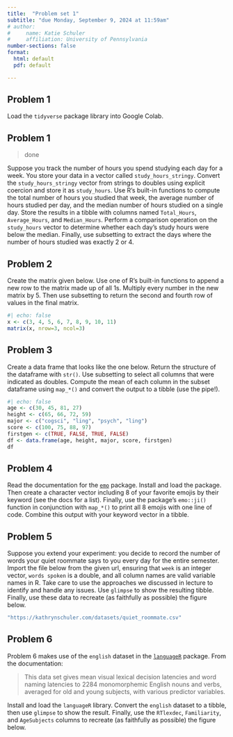 ```yaml
---
title:  "Problem set 1"
subtitle: "due Monday, September 9, 2024 at 11:59am"
# author: 
#     name: Katie Schuler
#     affiliation: University of Pennsylvania
number-sections: false
format: 
  html: default
  pdf: default

---
```


<!-- ::: {.callout-tip}
## Estimated time: 6 hours

Allocate about **1 hour per problem**, though some will take longer than others. You may need more time if programming is completely new to you, or less if you have some experience already.
:::

Instructions
: Upload your `.ipynb` notebook to gradescope by 11:59pm on the due date. 

- Note that each problem will be graded according to this [rubric](/rubric.qmd). Solutions that include packages or functions not covered in this course will recieve a score no higher than 2.
- You may collaborate with any of your classmates, but you must write your own code/solutions, understand all parts of the problem, and name your collaborators. 
- You should also cite any outside sources you consulted, like Stack Overflow or ChatGPT, with a comment near the relevant lines of code (see example below). Recycled code that has not been cited will be considered plagerism and receive a zero.  -->
<!-- 
```r
# code here was inspired by user2554330 on stack overflow: 
# https://stackoverflow.com/questions/69091812/is-everything-a-vector-in-r
``` -->

<!-- ## Problem 0

Create a new colab R notebook. Add a text block that includes the title "Problem set 1", your name, and the date. Add a text block with a heading for each problem in the set. As you work through the problem set, include your code/solutions below the appropriate heading. Finally, load the `tidyverse` package under your heading for problem 0. -->

## Problem 1 

Load the `tidyverse` package library into Google Colab. 

## Problem 1

> done 

Suppose you track the number of hours you spend studying each day for a week. You store your data in a vector called `study_hours_stringy`. Convert the `study_hours_stringy` vector from strings to doubles using explicit coercion and store it as `study_hours`. Use R's built-in functions to compute the total number of hours you studied that week, the average number of hours studied per day, and the median number of hours studied on a single day. Store the results in a tibble with columns named `Total_Hours`, `Average_Hours`, and `Median_Hours`. Perform a comparison operation on the `study_hours` vector to determine whether each day's study hours were below the median. Finally, use subsetting to extract the days where the number of hours studied was exactly 2 or 4.

## Problem 2

Create the matrix given below. Use one of R's built-in functions to append a new row to the matrix made up of all 1s.  Multiply every number in the new matrix by 5. Then use subsetting to return the second and fourth row of values in the final matrix. 

```r
#| echo: false
x <- c(3, 4, 5, 6, 7, 8, 9, 10, 11)
matrix(x, nrow=3, ncol=3)

```


## Problem 3

Create a data frame that looks like the one below. Return the structure of the dataframe with `str()`. Use subsetting to select all columns that were indicated as doubles. Compute the mean of each column in the subset dataframe using `map_*()` and convert the output to a tibble (use the pipe!).

```r
#| echo: false
age <- c(30, 45, 81, 27)
height <- c(65, 66, 72, 59)
major <- c("cogsci", "ling", "psych", "ling")
score <- c(100, 75, 88, 97)
firstgen <- c(TRUE, FALSE, TRUE, FALSE)
df <- data.frame(age, height, major, score, firstgen)
df


```

## Problem 4
Read the documentation for the [`emo`](https://github.com/hadley/emo) package.  Install and load the package. Then create a character vector including 8 of your favorite emojis by their keyword (see the docs for a list). Finally, use the package's `emo::ji()` function in conjunction with `map_*()` to print all 8 emojis with one line of code. Combine this output with your keyword vector in a tibble.  

## Problem 5 

Suppose you extend your experiment: you decide to record the number of words your quiet roommate says to you every day for the entire semester. Import the file below from the given url, ensuring that `week` is an integer vector, `words spoken` is a double, and all column names are valid variable names in R. Take care to use the approaches we discussed in lecture to identify and handle any issues. Use `glimpse` to show the resulting tibble. Finally, use these data to recreate (as faithfully as possible) the figure below. 

```r
"https://kathrynschuler.com/datasets/quiet_roommate.csv"
```

<!-- ![](/include/targets/pset-1-target-5.png){#target-5 fig-align="center" width=50%} -->

## Problem 6

Problem 6 makes use of the `english` dataset in the [`languageR`](https://cran.r-project.org/web/packages/languageR/languageR.pdf) package. From the documentation:

> This data set gives mean visual lexical decision latencies and word naming latencies to 2284
monomorphemic English nouns and verbs, averaged for old and young subjects, with various predictor variables.

Install and load the `languageR` library. Convert the `english` dataset to a tibble, then use `glimpse` to show the result. Finally, use the `RTlexdec`, `Familiarity`, and `AgeSubjects` columns to recreate (as faithfully as possible) the figure below. 

<!-- ![](/include/targets/pset-1-target-6.png){#target-6 fig-align="center" width=60%} -->
